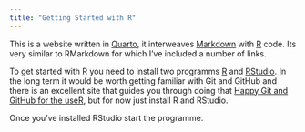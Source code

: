 ```yaml
---
title: "Getting Started with R"
---
```


This is a website written in [Quarto](https://quarto.org), it interweaves [Markdown](https://www.markdownguide.org/) with
[R](https://www.r-project.org) code. Its very similar to RMarkdown for which I've included a number of links.

To get started with R you need to install two programms [R](https://www.r-project.org) and
[RStudio](https://posit.co/downloads/). In the long term it would be worth getting familiar with Git and GitHub and
there is an excellent site that guides you through doing that [Happy Git and GitHub for the
useR](https://happygitwithr.com/), but for now just install R and RStudio.

Once you've installed RStudio start the programme.
